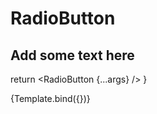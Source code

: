 

<Meta title="Basics / RadioButton" component={RadioButton} />

# RadioButton

## Add some text here

  return <RadioButton {...args} />
}

<Preview withToolbar>
  <Story name="Primary" args={{ label: 'Test' }}>
    {Template.bind({})}
  </Story>
</Preview>

<Props of={RadioButton} />
